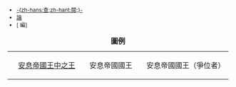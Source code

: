 <templatestyles src="Template:Navbar/styles.css" />
<div style="text-align:left;font-size:85%;"><div class="plainlinks hlist2 navbar mini"><ul><li class="nv-view">[[Template:Descendants of Phriapites|<span title="-{zh-hans:查看;zh-hant:檢視;}-">-{zh-hans:查;zh-hant:閱;}-</span>]]</li><li class="nv-talk">[[Template talk:Descendants of Phriapites|<span title="討論">論</span>]]</li><li class="nv-edit">[{{fullurl:Template:Descendants of Phriapites|action=edit}} <span title="編輯">編</span>]</li></ul></div></div>
{| style="border-spacing: 2px; border: 1px solid darkgray;"
|+'''圖例'''
|{{chart/start}}{{chart|KoK|KoK=藍色|boxstyle_KoK=background-color:#D9EFFF;}}{{chart/end}}
|[[安息帝國]][[王中之王]]
|{{chart/start}}{{chart|KING|KING=黃色|boxstyle_KING=background-color:#FFFF99;}}{{chart/end}}
|安息帝國國王
|{{chart/start}}{{chart|KR|KR=綠色|boxstyle_KR=background-color:#E1FA96;}}{{chart/end}}
|安息帝國國王（爭位者）
|}
{{Tree chart/start}}
{{Tree chart| | |PHR|PHR=弗里阿帕提斯<br>（{{lang|en|Phriapites}}） | border=1}}
{{Tree chart| |,|-|^|-|.|border=1}}
{{Tree chart|AS1| |UNK|AS1=<small>安息帝國國王</small><br>[[阿尔沙克一世]]|boxstyle_AS1=background-color:#FFFF99;|UNK=不明|border=1}}
{{Tree chart| |!| | | |!|border=1}}
{{Tree chart|AS2| |UNK|AS2=<small>安息帝國國王</small><br>[[阿爾沙克二世]]|boxstyle_AS2=background-color:#FFFF99;|UNK=不明|border=1}}
{{Tree chart| | | | | |!|border=1}}
{{Tree chart| | | | |PHR|PHR=<small>安息帝國國王</small><br>[[弗里阿帕提烏斯|弗里阿帕<br>提烏斯]]|boxstyle_PHR=background-color:#FFFF99;|border=1}}
{{Tree chart| |,|-|-|-|+|-|-|-|.| |border=1}}
{{Tree chart|PHR| |MIT| |ART|PHR=<small>安息帝國國王</small><br>[[弗拉特斯一世]]|MIT=<small>安息帝國<br>王中之王</small><br>[[米特里達梯一世 (安息帝國)|米特里達梯<br>一世]]|ART=<small>安息帝國國王</small><br>[[阿爾達班一世]]|boxstyle_PHR=background-color:#FFFF99;|boxstyle_ART=background-color:#FFFF99;|boxstyle_MIT=background-color:#D9EFFF;|border=1}}
{{Tree chart| |,|-|-|-|(| | | |!| |border=1}}
{{Tree chart|RHO| |PH2| |MI2|RHO=<small>安息帝國公主</small><br>[[安息的羅多古娜|羅多古娜]]|PH2=<small>安息帝國國王</small><br>[[弗拉特斯二世]]|MI2=<small>安息帝國<br>王中之王</small><br>[[米特里達梯二世 (安息帝國)|米特里達梯<br>二世]]|boxstyle_PH2=background-color:#FFFF99;|boxstyle_MI2=background-color:#D9EFFF;|border=1}}
{{Tree chart| | | | | |,|-|-|-|(| |border=1}}
{{Tree chart| | | | |MI3| |GO1|MI3=<small>安息帝國國王<br>（爭位者）</small><br>{{link-en|米特里達梯三世 (安息帝國)|Mithridates III of Parthia|米特里達梯<br>三世}}|boxstyle_MI3=background-color:#E1FA96;|GO1=<small>安息帝國國王</small><br>[[戈達斯一世]]|boxstyle_GO1=background-color:#FFFF99;|border=1}}
{{Tree chart| | | | | | | | | |!| |border=1}}
{{Tree chart| | | | | | | | |OR1| |OR1=<small>安息帝國國王</small><br>[[奧羅德斯一世]]|boxstyle_OR1=background-color:#FFFF99;|border=1}}
{{Tree chart/end}}